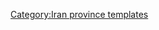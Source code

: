 {{Navbox
|name    =Kermanshah Province
|title   = [[File:Flag of Iran.svg|30px]] [[克爾曼沙汗省]]
|state      = {{{state|autocollapse}}}
|listclass = hlist
|image   =[[Image:Kermanshah in Iran.svg|150px]]

|group1  ='''[[首都]]''' 
|list1   =
* [[克尔曼沙赫]] 

|group2  ='''[[县 (伊朗)]]'''和'''[[伊朗城市列表]]'''
|list2   ={{Navbox subgroup

| group1 ={{tsl|en|Dalahu County||Dalahu County}} 
| list1  =
* {{tsl|en|Kerend-e Gharb||Kerend-e Gharb}}
* [[加赫瓦雷]]
| group2 ={{tsl|en|Eslamabad-e Gharb County||Eslamabad-e Gharb County}}
| list2  =
* [[哈魯納巴德]]
* {{tsl|en|Homeyl||Homeyl}}
| group3 ={{tsl|en|Gilan-e Gharb County||Gilan-e Gharb County}}
| list3  =
* [[西吉蘭]]
* {{tsl|en|Sarmast||Sarmast}}
| group4 ={{tsl|en|Harsin County||Harsin County}}
| list4  =
* [[哈爾辛]]
* {{tsl|en|Bisotun||Bisotun}}
| group5  ={{tsl|en|Javanrud County||Javanrud County}} 
| list5   =
* {{tsl|en|Javanrud||Javanrud}}
| group6  ={{tsl|en|Kangavar County||Kangavar County}} 
| list6   =
* [[坎加瓦爾]]
| group7 ={{tsl|en|Kermanshah County||Kermanshah County}}
| list7  =
* [[克尔曼沙赫]]
* {{tsl|en|Halashi, Iran||Halashi}}
* {{tsl|en|Kuzaran||Kuzaran}}
* {{tsl|en|Robat||Robat}}
| group8 ={{tsl|en|Paveh County||Paveh County}} 
| list8  =
* [[帕韋]]
* {{tsl|en|Bayangan||Bayangan}}
* {{tsl|en|Nowdeshah||Nowdeshah}}
* {{tsl|en|Nowsud||Nowsud}}
| group9 ={{tsl|en|Qasr-e Shirin County||Qasr-e Shirin County}}
| list9  =
* [[席林堡]]
* {{tsl|en|Sumar, Iran||Sumar}}
| group10 ={{tsl|en|Ravansar County||Ravansar County}}
| list10  =
* [[拉萬薩爾]]
| group11 ={{tsl|en|Sahneh County||Sahneh County}}
| list11  =
* [[薩赫內]]
* {{tsl|en|Mian Rahan||Mian Rahan}}
| group12 ={{tsl|en|Salas-e Babajani County||Salas-e Babajani County}}
| list12  =
* [[塔澤哈巴德]]
* {{tsl|en|Ozgoleh||Ozgoleh}}
| group13 ={{tsl|en|Sarpol-e Zahab County||Sarpol-e Zahab County}}
| list13  =
* [[薩爾波勒扎哈卜]]
| group14 ={{tsl|en|Sonqor County||Sonqor County}}
| list14  =
* [[松戈爾]]
* {{tsl|en|Satar, Iran||Satar}}
}}

|group3 ='''[[旅游]]'''
|list3  =
* {{tsl|en|Kohneh Bridge||Kohneh Bridge}}
* [[贝希斯敦铭文]]
* {{tsl|en|Taq-e Bostan||Taq-e Bostan}}
* {{tsl|en|Temple of Anahita at Kangavar||Temple of Anahita}}
* {{tsl|en|Dinavar||Dinavar}}
* {{tsl|en|Ganj Dareh||Ganj Dareh}}
* {{tsl|en|Essaqwand Rock Tombs||Essaqwand Rock Tombs}}
* {{tsl|en|Sorkh Deh chamber tomb||Sorkh Deh chamber tomb}}
* {{tsl|en|Malek Tomb||Malek Tomb}}
* {{tsl|en|Hulwan||Hulwan}}
* [[中位數]] dakhmeh(Darbad,Sahneh)
* Parav cave
* {{tsl|en|Do-Ashkaft Cave||Do-Ashkaft Cave}}
* {{tsl|en|Tekyeh||Tekyeh}}-e Moavenalmolk
* Dokan Davood Inscription,Sar Pol-e-Zahab
* Tagh e gara,Patagh pass
* Sarab Niloufar
* Ghoori Ghale Cave
* [[Khaja_Barookh%27s_House#Khaja_Barookh.27s_House|Khaja Barookh's House]]
* Chiyajani Tappe
* [[贝希斯敦铭文]]
* Emad al doleh Mosque
* {{tsl|en|Tekyeh||Tekyeh}}-e Beglarbagi
* Hunters cave,Behistun_complex
* Jamé Mosque of Kermanshah
* {{tsl|en|Godin Tepe||Godin Tepe}}
* [[贝希斯敦铭文]]
* [[Anobanini]] bas relief,Sarpol-e-Zahab
|group4=populated places
|list4=
*{{tsl|en|List of cities, towns and villages in Kermanshah Province||List of cities, towns and villages in Kermanshah Province}}
* |below   = 
}}<noinclude>
{{collapsible option}}
[[Category:Iran province templates]]
</noinclude>